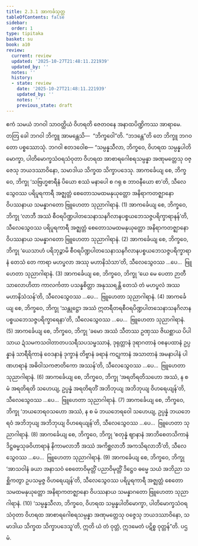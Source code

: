 ```yaml
---
title: 2.3.1 အာကင်္ခသုတ္တ
tableOfContents: false
sidebar:
  order: 1
type: tipitaka
basket: su
book: a10
review:
  current: review
  updated: '2025-10-27T21:48:11.221939'
  updated_by: ''
  notes: ''
  history:
  - state: review
    date: '2025-10-27T21:48:11.221939'
    updated_by: ''
    notes: ''
    previous_state: draft
---
```



<ReviewStatus review={frontmatter.review} showDetails={true} />

<HypothesisAnnotation frontmatter={frontmatter} />

<DynamicBreadcrumb />

<Division number="71" book="a10" e="ch" v="17" p="360">

<Paragraph number="519" book="a10">
ဧကံ သမယံ ဘဂဝါ သာဝတ္ထိယံ ဝိဟရတိ ဇေတဝနေ အနာထပိဏ္ဍိကဿ အာရာမေ. တတြ ခေါ ဘဂဝါ ဘိက္ခူ အာမန္တေသိ—  “ဘိက္ခဝေါ”တိ. “ဘဒန္တေ”တိ တေ ဘိက္ခူ ဘဂဝတော ပစ္စဿောသုံ. ဘဂဝါ ဧတဒဝေါစ—
</Paragraph>

<Paragraph number="520" book="a10">
“သမ္ပန္နသီလာ, ဘိက္ခဝေ, ဝိဟရထ သမ္ပန္နပါတိမောက္ခာ, ပါတိမောက္ခသံဝရသံဝုတာ ဝိဟရထ အာစာရဂေါစရသမ္ပန္နာ အဏုမတ္တေသု ဝဇ္ဇေသု ဘယဒဿာဝိနော, သမာဒါယ သိက္ခထ သိက္ခာပဒေသု.
</Paragraph>

<Paragraph number="521" book="a10">
အာကင်္ခေယျ စေ, ဘိက္ခဝေ, ဘိက္ခု ‘သဗြဟ္မစာရီနံ ပိယော စဿံ မနာပေါ စ ဂရု စ ဘာဝနီယော စာ’တိ, သီလေသွေဝဿ ပရိပူရကာရီ အဇ္ဈတ္တံ စေတောသမထမနုယုတ္တော အနိရာကတဇ္ဈာနော ဝိပဿနာယ သမန္နာဂတော ဗြူဟေတာ သုညာဂါရာနံ. (1)
</Paragraph>

<Paragraph number="522" book="a10">
အာကင်္ခေယျ စေ, ဘိက္ခဝေ, ဘိက္ခု ‘လာဘီ အဿံ စီဝရပိဏ္ဍပါတသေနာသနဂိလာနပစ္စယဘေသဇ္ဇပရိက္ခာရာနန်’တိ, သီလေသွေဝဿ ပရိပူရကာရီ အဇ္ဈတ္တံ စေတောသမထမနုယုတ္တော အနိရာကတဇ္ဈာနော ဝိပဿနာယ သမန္နာဂတော ဗြူဟေတာ သုညာဂါရာနံ. (2)
</Paragraph>

<Paragraph number="523" book="a10">
အာကင်္ခေယျ စေ, ဘိက္ခဝေ, ဘိက္ခု ‘ယေသာဟံ ပရိဘုဉ္ဇာမိ စီဝရပိဏ္ဍပါတသေနာသနဂိလာနပစ္စယဘေသဇ္ဇပရိက္ခာရာနံ တေသံ တေ ကာရာ မဟပ္ဖလာ အဿု မဟာနိသံသာ’တိ, သီလေသွေဝဿ …ပေ…  ဗြူဟေတာ သုညာဂါရာနံ. (3)
</Paragraph>

<Paragraph number="524" book="a10">
အာကင်္ခေယျ စေ, ဘိက္ခဝေ, ဘိက္ခု ‘ယေ မေ ပေတာ ဉာတီ သာလောဟိတာ ကာလင်္ကတာ ပသန္နစိတ္တာ အနုဿရန္တိ တေသံ တံ မဟပ္ဖလံ အဿ မဟာနိသံသန်’တိ, သီလေသွေဝဿ …ပေ…  ဗြူဟေတာ သုညာဂါရာနံ. (4)
</Paragraph>

<Paragraph number="525" book="a10">
အာကင်္ခေယျ စေ, ဘိက္ခဝေ, ဘိက္ခု ‘သန္တုဋ္ဌော အဿံ ဣတရီတရစီဝရပိဏ္ဍပါတသေနာသနဂိလာနပစ္စယဘေသဇ္ဇပရိက္ခာရေနာ’တိ, သီလေသွေဝဿ …ပေ…  ဗြူဟေတာ သုညာဂါရာနံ. (5)
</Paragraph>

<Paragraph number="526" book="a10">
အာကင်္ခေယျ စေ, ဘိက္ခဝေ, ဘိက္ခု ‘ခမော အဿံ သီတဿ ဥဏှဿ ဇိဃစ္ဆာယ ပိပါသာယ ဍံသမကသဝါတာတပသရီသပသမ္ဖဿာနံ, ဒုရုတ္တာနံ ဒုရာဂတာနံ ဝစနပထာနံ ဥပ္ပန္နာနံ သာရီရိကာနံ ဝေဒနာနံ ဒုက္ခာနံ တိဗ္ဗာနံ ခရာနံ ကဋုကာနံ အသာတာနံ အမနာပါနံ ပါဏဟရာနံ အဓိဝါသကဇာတိကော အဿန်’တိ, သီလေသွေဝဿ …ပေ…  ဗြူဟေတာ သုညာဂါရာနံ. (6)
</Paragraph>

<Paragraph number="527" book="a10">
အာကင်္ခေယျ စေ, ဘိက္ခဝေ, ဘိက္ခု ‘အရတိရတိသဟော အဿံ, န စ မံ အရတိရတိ သဟေယျ, ဥပ္ပန္နံ အရတိရတိံ အဘိဘုယျ အဘိဘုယျ ဝိဟရေယျန်’တိ, သီလေသွေဝဿ …ပေ…  ဗြူဟေတာ သုညာဂါရာနံ. (7)
</Paragraph>

<Paragraph number="528" book="a10">
အာကင်္ခေယျ စေ, ဘိက္ခဝေ, ဘိက္ခု ‘ဘယဘေရဝသဟော အဿံ, န စ မံ ဘယဘေရဝေါ သဟေယျ, ဥပ္ပန္နံ ဘယဘေရဝံ အဘိဘုယျ အဘိဘုယျ ဝိဟရေယျန်’တိ, သီလေသွေဝဿ …ပေ…  ဗြူဟေတာ သုညာဂါရာနံ. (8)
</Paragraph>

<Paragraph number="529" book="a10">
အာကင်္ခေယျ စေ, ဘိက္ခဝေ, ဘိက္ခု ‘စတုန္နံ ဈာနာနံ အာဘိစေတသိကာနံ ဒိဋ္ဌဓမ္မသုခဝိဟာရာနံ နိကာမလာဘီ အဿံ အကိစ္ဆလာဘီ အကသိရလာဘီ’တိ, သီလေသွေဝဿ …ပေ…  ဗြူဟေတာ သုညာဂါရာနံ. (9)
</Paragraph>

<Paragraph number="530" book="a10">
အာကင်္ခေယျ စေ, ဘိက္ခဝေ, ဘိက္ခု ‘အာသဝါနံ ခယာ အနာသဝံ စေတောဝိမုတ္တိံ ပညာဝိမုတ္တိံ ဒိဋ္ဌေဝ ဓမ္မေ သယံ အဘိညာ သစ္ဆိကတွာ ဥပသမ္ပဇ္ဇ ဝိဟရေယျန်’တိ, သီလေသွေဝဿ ပရိပူရကာရီ အဇ္ဈတ္တံ စေတောသမထမနုယုတ္တော အနိရာကတဇ္ဈာနော ဝိပဿနာယ သမန္နာဂတော ဗြူဟေတာ သုညာဂါရာနံ. (10)
</Paragraph>

<Paragraph number="531" book="a10">
‘သမ္ပန္နသီလာ, ဘိက္ခဝေ, ဝိဟရထ သမ္ပန္နပါတိမောက္ခာ, ပါတိမောက္ခသံဝရသံဝုတာ ဝိဟရထ အာစာရဂေါစရသမ္ပန္နာ အဏုမတ္တေသု ဝဇ္ဇေသု ဘယဒဿာဝိနော, သမာဒါယ သိက္ခထ သိက္ခာပဒေသူ’တိ, ဣတိ ယံ တံ ဝုတ္တံ, ဣဒမေတံ ပဋိစ္စ ဝုတ္တန်”တိ.

</Paragraph>
</Division>

<Paragraph number="532" type="center" book="a10">
ပဌမံ.
</Paragraph>